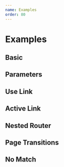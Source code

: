 ```yaml
---
name: Examples
order: 80
---
```


# Examples


## Basic

## Parameters

## Use Link

## Active Link

## Nested Router

## Page Transitions

## No Match
